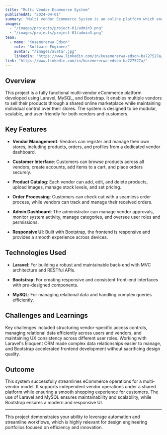 ---
title: "Multi Vendor Ecommerce System"
publishedAt: "2024-04-01"
summary: "Multi vendor Ecommerce System is an online platform which enables vendors to upload their products so that buyers can buy them and make online transactions using paypal"
images:
  - "/images/projects/project-01/admin3.png"
  - "/images/projects/project-01/admin3.png"
team:
  - name: "Kusemererwa Edson"
    role: "Software Engineer"
    avatar: "/images/avatar.jpg"
    linkedIn: "https://www.linkedin.com/in/kusemererwa-edson-ba727527a/"
link: "https://www.linkedin.com/in/kusemererwa-edson-ba727527a/"
---

## Overview

This project is a fully functional multi-vendor eCommerce platform developed using Laravel, MySQL, and Bootstrap. It enables multiple vendors to sell their products through a shared online marketplace while maintaining individual control over their stores. The system is designed to be modular, scalable, and user-friendly for both vendors and customers.

## Key Features

- **Vendor Management**: Vendors can register and manage their own stores, including products, orders, and profiles from a dedicated vendor dashboard.

- **Customer Interface**: Customers can browse products across all vendors, create accounts, add items to a cart, and place orders securely.

- **Product Catalog**: Each vendor can add, edit, and delete products, upload images, manage stock levels, and set pricing.

- **Order Processing**: Customers can check out with a seamless order process, while vendors can track and manage their received orders.

- **Admin Dashboard**: The administrator can manage vendor approvals, monitor system activity, manage categories, and oversee user roles and permissions.

- **Responsive UI**: Built with Bootstrap, the frontend is responsive and provides a smooth experience across devices.

## Technologies Used

- **Laravel**: For building a robust and maintainable back-end with MVC architecture and RESTful APIs.

- **Bootstrap**: For creating responsive and consistent front-end interfaces with pre-designed components.

- **MySQL**: For managing relational data and handling complex queries efficiently.

## Challenges and Learnings

Key challenges included structuring vendor-specific access controls, managing relational data efficiently across users and vendors, and maintaining UX consistency across different user roles. Working with Laravel's Eloquent ORM made complex data relationships easier to manage, and Bootstrap accelerated frontend development without sacrificing design quality.

## Outcome

This system successfully streamlines eCommerce operations for a multi-vendor model. It supports independent vendor operations under a shared platform while ensuring a smooth shopping experience for customers. The use of Laravel and MySQL ensures maintainability and scalability, while Bootstrap ensures a modern and responsive UI.

---

This project demonstrates your ability to leverage automation and streamline workflows, which is highly relevant for design engineering portfolios focused on efficiency and innovation.
